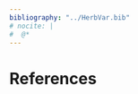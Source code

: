 ```yaml
---
bibliography: "../HerbVar.bib"
# nocite: |
#  @*
---
```

# References {.unnumbered}

::: {#refs}
:::

